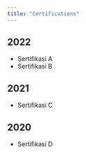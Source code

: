 ```yaml
---
title: "Certifications"
---
```


## 2022
- Sertifikasi A
- Sertifikasi B

## 2021
- Sertifikasi C

## 2020
- Sertifikasi D
